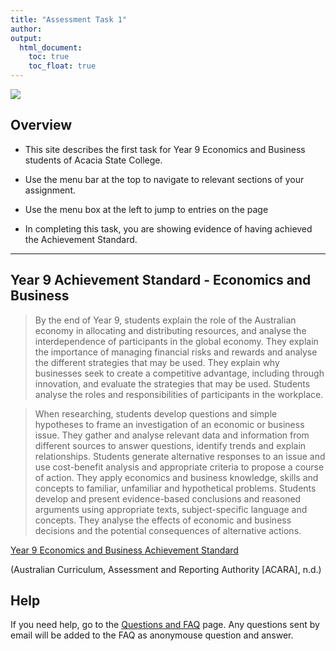 ```yaml
---
title: "Assessment Task 1"
author:  
output:
  html_document:
    toc: true
    toc_float: true
---
```


<div style="position: relative; bottom: 0; left: 0; width: 30%;">
  ![](images/AscLogo.png) 
</div>

## Overview


* This site describes the first task for Year 9 Economics and Business students of Acacia State College.   

* Use the menu bar at the top to navigate to relevant sections of your assignment.   

* Use the menu box at the left to jump to entries on the page

* In completing this task, you are showing evidence of having achieved the Achievement Standard.   

---

## Year 9 Achievement Standard  - Economics and Business



> By the end of Year 9, students explain the role of the Australian economy in allocating and distributing resources, and analyse the interdependence of participants in the global economy. They explain the importance of managing financial risks and rewards and analyse the different strategies that may be used. They explain why businesses seek to create a competitive advantage, including through innovation, and evaluate the strategies that may be used. Students analyse the roles and responsibilities of participants in the workplace.   

> When researching, students develop questions and simple hypotheses to frame an investigation of an economic or business issue. They gather and analyse relevant data and information from different sources to answer questions, identify trends and explain relationships. Students generate alternative responses to an issue and use cost-benefit analysis and appropriate criteria to propose a course of action. They apply economics and business knowledge, skills and concepts to familiar, unfamiliar and hypothetical problems. Students develop and present evidence-based conclusions and reasoned arguments using appropriate texts, subject-specific language and concepts. They analyse the effects of economic and business decisions and the potential consequences of alternative actions.

[Year 9 Economics and Business Achievement Standard](https://www.australiancurriculum.edu.au/f-10-curriculum/humanities-and-social-sciences/economics-and-business/?year=12559&strand=Economics+and+Business+Knowledge+and+Understanding&strand=Economics+and+Business+Skills&capability=ignore&capability=Literacy&capability=Numeracy&capability=Information+and+Communication+Technology+%28ICT%29+Capability&capability=Critical+and+Creative+Thinking&capability=Personal+and+Social+Capability&capability=Ethical+Understanding&capability=Intercultural+Understanding&priority=ignore&priority=Aboriginal+and+Torres+Strait+Islander+Histories+and+Cultures&priority=Asia+and+Australia%E2%80%99s+Engagement+with+Asia&priority=Sustainability&elaborations=true&elaborations=false&scotterms=false&isFirstPageLoad=false)  

(Australian Curriculum, Assessment and Reporting Authority [ACARA], n.d.)

## Help

If you need help, go to the [Questions and FAQ](contact.html) page. Any questions sent by email will be added to the FAQ as anonymouse question and answer.

